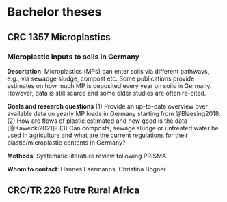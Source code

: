 # Bachelor theses {#bachelor}

## CRC 1357 Microplastics

### Microplastic inputs to soils in Germany

**Description**: Microplastics (MPs) can enter soils via different pathways, e.g., via sewadge sludge, compost etc. Some publications provide estimates on how much MP is deposited every year on soils in Germany. However, data is still scarce and some older studies are often re-cited. 

**Goals and research questions** (1) Provide an up-to-date overview over available data on yearly MP loads in Germany starting from @Blaesing2018. (2) How are flows of plastic estimated and how good is the data [@Kawecki2021]? (3) Can composts, sewage sludge or untreated water be used in agriculture and what are the current regulations for their plastic/microplastic contents in Germany?

**Methods**: Systematic literature review following PRISMA

**Whom to contact**: Hannes Laermanns, Christina Bogner


## CRC/TR 228 Futre Rural Africa